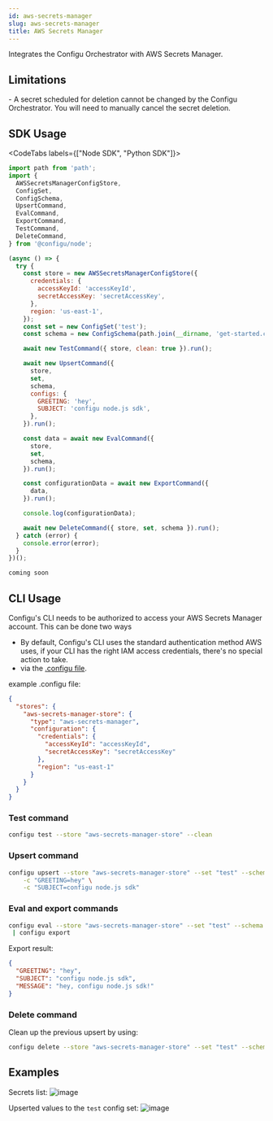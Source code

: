 ```yaml
---
id: aws-secrets-manager
slug: aws-secrets-manager
title: AWS Secrets Manager
---
```


Integrates the Configu Orchestrator with AWS Secrets Manager.

## Limitations

<Admonition type="info">
  - A secret scheduled for deletion cannot be changed by the Configu Orchestrator. You will need to
  manually cancel the secret deletion.
</Admonition>

## SDK Usage

<CodeTabs labels={["Node SDK", "Python SDK"]}>

```js
import path from 'path';
import {
  AWSSecretsManagerConfigStore,
  ConfigSet,
  ConfigSchema,
  UpsertCommand,
  EvalCommand,
  ExportCommand,
  TestCommand,
  DeleteCommand,
} from '@configu/node';

(async () => {
  try {
    const store = new AWSSecretsManagerConfigStore({
      credentials: {
        accessKeyId: 'accessKeyId',
        secretAccessKey: 'secretAccessKey',
      },
      region: 'us-east-1',
    });
    const set = new ConfigSet('test');
    const schema = new ConfigSchema(path.join(__dirname, 'get-started.cfgu.json'));

    await new TestCommand({ store, clean: true }).run();

    await new UpsertCommand({
      store,
      set,
      schema,
      configs: {
        GREETING: 'hey',
        SUBJECT: 'configu node.js sdk',
      },
    }).run();

    const data = await new EvalCommand({
      store,
      set,
      schema,
    }).run();

    const configurationData = await new ExportCommand({
      data,
    }).run();

    console.log(configurationData);

    await new DeleteCommand({ store, set, schema }).run();
  } catch (error) {
    console.error(error);
  }
})();
```

```python
coming soon
```

</CodeTabs>

## CLI Usage

Configu's CLI needs to be authorized to access your AWS Secrets Manager account. This can be done two ways

- By default, Configu's CLI uses the standard authentication method AWS uses, if your CLI has the right IAM access credentials, there's no special action to take.
- via the [.configu file](../cli-config).

example .configu file:

```json
{
  "stores": {
    "aws-secrets-manager-store": {
      "type": "aws-secrets-manager",
      "configuration": {
        "credentials": {
          "accessKeyId": "accessKeyId",
          "secretAccessKey": "secretAccessKey"
        },
        "region": "us-east-1"
      }
    }
  }
}
```

### Test command

```bash
configu test --store "aws-secrets-manager-store" --clean
```

### Upsert command

```bash
configu upsert --store "aws-secrets-manager-store" --set "test" --schema "./get-started.cfgu.json" \
    -c "GREETING=hey" \
    -c "SUBJECT=configu node.js sdk"
```

### Eval and export commands

```bash
configu eval --store "aws-secrets-manager-store" --set "test" --schema "./get-started.cfgu.json" \
 | configu export
```

Export result:

```json
{
  "GREETING": "hey",
  "SUBJECT": "configu node.js sdk",
  "MESSAGE": "hey, configu node.js sdk!"
}
```

### Delete command

Clean up the previous upsert by using:

```bash
configu delete --store "aws-secrets-manager-store" --set "test" --schema "./get-started.cfgu.json"
```

## Examples

Secrets list:
![image](./img/aws-secrets-manager-upsert-result.png)

Upserted values to the `test` config set:
![image](./img/aws-secrets-manager-secrets-list.png)
